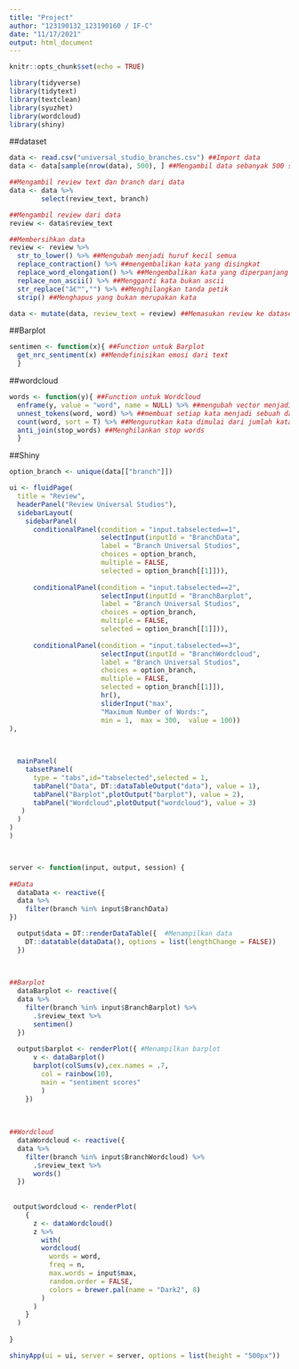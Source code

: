 ---
title: "Project"
author: "123190132_123190160 / IF-C"
date: "11/17/2021"
output: html_document
---

```{r setup, include=FALSE}
knitr::opts_chunk$set(echo = TRUE)
```

```{r global}
library(tidyverse)
library(tidytext)
library(textclean)
library(syuzhet)
library(wordcloud)
library(shiny)
```

##dataset
```{r}
data <- read.csv("universal_studio_branches.csv") ##Import data
data <- data[sample(nrow(data), 500), ] ##Mengambil data sebanyak 500 secara random

##Mengambil review text dan branch dari data
data <- data %>%
        select(review_text, branch)

##Mengambil review dari data
review <- data$review_text

##Membersihkan data
review <- review %>%
  str_to_lower() %>% ##Mengubah menjadi huruf kecil semua
  replace_contraction() %>% ##mengembalikan kata yang disingkat
  replace_word_elongation() %>% ##Mengembalikan kata yang diperpanjang
  replace_non_ascii() %>% ##Mengganti kata bukan ascii
  str_replace("â€™","") %>% ##Menghilangkan tanda petik
  strip() ##Menghapus yang bukan merupakan kata

data <- mutate(data, review_text = review) ##Memasukan review ke dataset dengan nama review_text

```


##Barplot
```{r}
sentimen <- function(x){ ##Function untuk Barplot
  get_nrc_sentiment(x) ##Mendefinisikan emosi dari text 
  }
```


##wordcloud
```{r}
words <- function(y){ ##Function untuk Wordcloud
  enframe(y, value = "word", name = NULL) %>% ##mengubah vector menjadi data frame
  unnest_tokens(word, word) %>% ##membuat setiap kata menjadi sebuah data sendiri
  count(word, sort = T) %>% ##Mengurutkan kata dimulai dari jumlah kata terbanyak
  anti_join(stop_words) ##Menghilankan stop words
  }

```


##Shiny
```{r}
option_branch <- unique(data[["branch"]])

ui <- fluidPage(
  title = "Review",
  headerPanel("Review Universal Studios"),
  sidebarLayout(
    sidebarPanel(
      conditionalPanel(condition = "input.tabselected==1",
                       selectInput(inputId = "BranchData",
                       label = "Branch Universal Studios",
                       choices = option_branch,
                       multiple = FALSE,
                       selected = option_branch[[1]])),
      
      conditionalPanel(condition = "input.tabselected==2",
                       selectInput(inputId = "BranchBarplot",
                       label = "Branch Universal Studios",
                       choices = option_branch,
                       multiple = FALSE,
                       selected = option_branch[[1]])),
      
      conditionalPanel(condition = "input.tabselected==3",
                       selectInput(inputId = "BranchWordcloud",
                       label = "Branch Universal Studios",
                       choices = option_branch,
                       multiple = FALSE,
                       selected = option_branch[[1]]),
                       hr(),
                       sliderInput("max",
                       "Maximum Number of Words:",
                       min = 1,  max = 300,  value = 100))
),
  

  
  mainPanel(
    tabsetPanel(
      type = "tabs",id="tabselected",selected = 1,
      tabPanel("Data", DT::dataTableOutput("data"), value = 1),
      tabPanel("Barplot",plotOutput("barplot"), value = 2),
      tabPanel("Wordcloud",plotOutput("wordcloud"), value = 3)
   )
  )
)
)



server <- function(input, output, session) {
  
##Data 
  dataData <- reactive({
  data %>% 
    filter(branch %in% input$BranchData)
})

  output$data = DT::renderDataTable({  #Menampilkan data
    DT::datatable(dataData(), options = list(lengthChange = FALSE))
  })

  
  
##Barplot
  dataBarplot <- reactive({
  data %>% 
    filter(branch %in% input$BranchBarplot) %>%
      .$review_text %>%
      sentimen()
  })
  
  output$barplot <- renderPlot({ #Menampilkan barplot
      v <- dataBarplot()
      barplot(colSums(v),cex.names = .7,
        col = rainbow(10),
        main = "sentiment scores"
        )
    })
  
  
  
##Wordcloud
  dataWordcloud <- reactive({
  data %>% 
    filter(branch %in% input$BranchWordcloud) %>%
      .$review_text %>%
      words()
  })  
  
  
 output$wordcloud <- renderPlot(
    {
      z <- dataWordcloud()
      z %>%
        with(
        wordcloud(
          words = word,
          freq = n,
          max.words = input$max,
          random.order = FALSE,
          colors = brewer.pal(name = "Dark2", 8)
        )
      )
    }
  )
  
}

shinyApp(ui = ui, server = server, options = list(height = "500px"))
```
